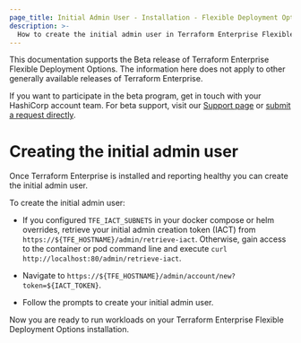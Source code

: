 ```yaml
---
page_title: Initial Admin User - Installation - Flexible Deployment Options Beta - Terraform Enterprise
description: >-
  How to create the initial admin user in Terraform Enterprise Flexible Deployment Options.
---
```


<Note title="Beta Documentation">
  This documentation supports the Beta release of Terraform Enterprise Flexible Deployment Options. The information here does not apply to other generally available releases of Terraform Enterprise. 
<br/>

  If you want to participate in the beta program, get in touch with your HashiCorp account team. For beta support, visit our [Support page](/terraform/enterprise/flexible-deployments-beta/admin/support) or [submit a request directly](https://support.hashicorp.com).
</Note>

# Creating the initial admin user

Once Terraform Enterprise is installed and reporting healthy you can create the
initial admin user.

To create the initial admin user:

- If you configured `TFE_IACT_SUBNETS` in your docker compose or helm overrides, retrieve your initial admin creation token (IACT) from
`https://${TFE_HOSTNAME}/admin/retrieve-iact`. Otherwise, gain access to the container or pod command line and execute `curl  http://localhost:80/admin/retrieve-iact`. 

- Navigate to `https://${TFE_HOSTNAME}/admin/account/new?token=${IACT_TOKEN}`.

- Follow the prompts to create your initial admin user.

Now you are ready to run workloads on your Terraform Enterprise Flexible
Deployment Options installation.
